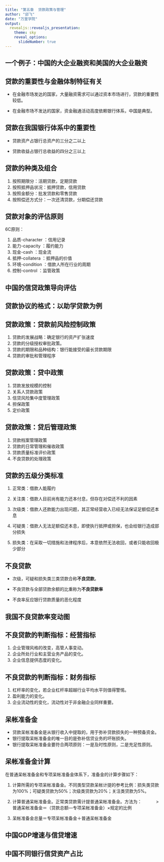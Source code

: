 ```yaml
---
title: "第五章  贷款政策与管理"
author: "邱飞"
date: "万里学院"
output:
  revealjs::revealjs_presentation:
    theme: sky
    reveal_options:
      slideNumber: true
---
```



## 一个例子：中国的大企业融资和美国的大企业融资 ##


## 贷款的重要性与金融体制特征有关 ##

* 在金融市场发达的国家，大量融资需求可以通过资本市场进行，贷款的重要性较低。

* 在金融市场不发达的国家，资金融通活动高度依赖银行体系，中国是典型。

## 贷款在我国银行体系中的重要性 ##

* 贷款资产占银行总资产的三分之二以上

* 贷款收益占银行总收益的四分之三以上


## 贷款的种类及组合 ##

1. 按照期限分：活期贷款，定期贷款
2. 按照抵押品状况：抵押贷款，信用贷款
3. 按照金额分：批发贷款和零售贷款
4. 按照偿还方式分：一次还清贷款，分期偿还贷款



## 贷款对象的评估原则 ##
6C原则：

1. 品质-character ：信用记录
2. 能力-capacity ：履约能力
3. 现金-cash ：现金流
4. 抵押-collatera ：抵押品的价值
5. 环境-condition ：借款人所在行业的周期
6. 控制-control ：监管政策

## 中国的信贷政策导向评估 ##

## 贷款协议的格式：以助学贷款为例 ##

## 贷款政策：贷款前风险控制政策 ##
1. 贷款的发展战略：确定银行的资产扩张速度
2. 贷款的分级授权审批政策。
3. 贷款的期限和品种结构：银行能接受的最长贷款期限
4. 贷款的审批和管理程序

## 贷款政策：贷中政策 ##
1. 贷款发放规模的控制
2. 关系人贷款政策
3. 信贷风险集中度管理政策
4. 担保政策
5. 定价政策

## 贷款政策：贷后管理政策 ##
1. 贷款档案管理政策
2. 贷款的日常管理和催收政策
3. 贷款质量标准评价政策
4. 不良贷款的处理政策

## 贷款的五级分类标准 ##

1. 正常类：借款人能履约

2. 关注类：借款人目前尚有能力还本付息，但存在对偿还不利的因素

3. 次级类：借款人还款能力出现问题，其正常经营收入已经无法保证足额偿还本息

4. 可疑类：借款人无法足额偿还本息，即使执行抵押或担保，也会给银行造成部分损失

5. 损失类：在采取一切措施和法律程序后，本意依然无法收回，或者只能收回极少部分

## 不良贷款 ##

* 次级，可疑和损失类三类贷款合称**不良贷款**。

* 不良贷款与全部贷款余额的比重称为**不良贷款率**

* 不良率反应银行贷款质量的恶化程度

## 我国不良贷款率变动图 ##



## 不良贷款的判断指标：经营指标 ##
1. 企业管理风格的改变，高管人事变动。
2. 企业所处行业和主营业务产品的变化。
3. 企业信息提供态度的变化。


## 不良贷款的判断指标：财务指标 ##
1. 杠杆率的变化，若企业杠杆率超越行业平均水平则值得警惕。
2. 盈利能力的变化。
3. 企业流动性的变化，流动性对于非金融企业同样重要。

## 呆帐准备金 ##

* 贷款呆帐准备金是从银行收入中提取的，用于弥补贷款损失的一种预备资金。
* 银行提取呆帐准备金的唯一目的是弥补信贷业务的坏账损失。
* 银行提取呆帐准备金要符合两项原则：一是及时性原则，二是充足性原则。 

## 呆帐准备金计算 ##

在普通呆帐准备金和专项呆帐准备金体系下，准备金的计算步骤如下：

1. 计算所需的专项呆帐准备金。不同类型贷款呆帐计提的参考比例：损失类贷款为100%；可疑类贷款为50%；次级类贷款为20%；关注类贷款为5%。

2. 计算普通呆帐准备金。正常类贷款需计提普通呆帐准备金。方法为：
　　　> 普通呆帐准备金＝（贷款总额—专项呆帐准备金）×规定的比例

3. 呆帐准备金总量＝专项呆帐准备金＋普通呆帐准备金




## 中国GDP增速与信贷增速 ##

## 中国不同银行信贷资产占比 ##



